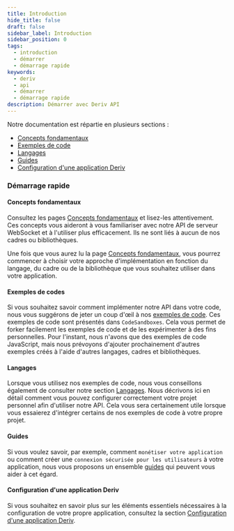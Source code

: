 ```yaml
---
title: Introduction
hide_title: false
draft: false
sidebar_label: Introduction
sidebar_position: 0
tags:
  - introduction
  - démarrer
  - démarrage rapide
keywords:
  - deriv
  - api
  - démarrer
  - démarrage rapide
description: Démarrer avec Deriv API
---
```


Notre documentation est répartie en plusieurs sections :

- [Concepts fondamentaux](category/core-concepts)
- [Exemples de code](category/code-examples)
- [Langages](category/languages)
- [Guides](category/guides)
- [Configuration d'une application Deriv](/docs/setting-up-a-deriv-application)

### Démarrage rapide

#### Concepts fondamentaux

Consultez les pages [Concepts fondamentaux](/docs/category/core-concepts) et lisez-les attentivement. Ces concepts vous aideront à vous familiariser avec notre API de serveur WebSocket et à l'utiliser plus efficacement. Ils ne sont liés à aucun de nos cadres ou bibliothèques.

Une fois que vous aurez lu la page [Concepts fondamentaux](/docs/category/core-concepts), vous pourrez commencer à choisir votre approche d'implémentation en fonction du langage, du cadre ou de la bibliothèque que vous souhaitez utiliser dans votre application.

#### Exemples de codes

Si vous souhaitez savoir comment implémenter notre API dans votre code, nous vous suggérons de jeter un coup d'œil à nos [exemples de code](/docs/category/code-examples). Ces exemples de code sont présentés dans `CodeSandboxes`. Cela vous permet de forker facilement les exemples de code et de les expérimenter à des fins personnelles. Pour l'instant, nous n'avons que des exemples de code JavaScript, mais nous prévoyons d'ajouter prochainement d'autres exemples créés à l'aide d'autres langages, cadres et bibliothèques.

#### Langages

Lorsque vous utilisez nos exemples de code, nous vous conseillons également de consulter notre section [Langages](/docs/category/languages). Nous décrivons ici en détail comment vous pouvez configurer correctement votre projet personnel afin d'utiliser notre API. Cela vous sera certainement utile lorsque vous essaierez d'intégrer certains de nos exemples de code à votre propre projet.

#### Guides

Si vous voulez savoir, par exemple, comment `monétiser votre application` ou comment créer une `connexion sécurisée pour les utilisateurs` à votre application, nous vous proposons un ensemble [guides](/docs/category/guides) qui peuvent vous aider à cet égard.

#### Configuration d'une application Deriv

Si vous souhaitez en savoir plus sur les éléments essentiels nécessaires à la configuration de votre propre application, consultez la section [Configuration d'une application Deriv](/docs/setting-up-a-deriv-application).

